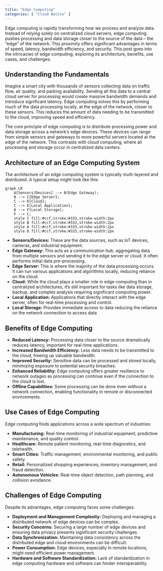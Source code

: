 ```yaml
---
title: "Edge Computing"
categories: [ "Cloud Native" ]
---
```


Edge computing is rapidly transforming how we process and analyze data. Instead of relying solely on centralized cloud servers, edge computing pushes processing and data storage closer to the source of the data – the "edge" of the network. This proximity offers significant advantages in terms of speed, latency, bandwidth efficiency, and security. This post goes into the intricacies of edge computing, exploring its architecture, benefits, use cases, and challenges.

## Understanding the Fundamentals

Imagine a smart city with thousands of sensors collecting data on traffic flow, air quality, and parking availability. Sending all this data to a central cloud server for processing would create massive bandwidth demands and introduce significant latency. Edge computing solves this by performing much of the data processing locally, at the edge of the network, closer to these sensors. This reduces the amount of data needing to be transmitted to the cloud, improving speed and efficiency.

The core principle of edge computing is to distribute processing power and data storage across a network's edge devices. These devices can range from simple sensors and gateways to more powerful servers located at the edge of the network. This contrasts with cloud computing, where all processing and storage occur in centralized data centers.

## Architecture of an Edge Computing System

The architecture of an edge computing system is typically multi-layered and distributed. A typical setup might look like this:

```mermaid
graph LR
    A[Sensors/Devices] --> B(Edge Gateway);
    B --> C{Edge Server};
    C --> D[Cloud];
    C --> E[Local Application];
    A --> F[Local Storage];
    F --> C;
    style C fill:#ccf,stroke:#333,stroke-width:2px
    style B fill:#ccf,stroke:#333,stroke-width:2px
    style A fill:#ccf,stroke:#333,stroke-width:2px
    style D fill:#ccf,stroke:#333,stroke-width:2px
```

-   **Sensors/Devices:** These are the data sources, such as IoT devices, cameras, and industrial equipment.
-   **Edge Gateway:** This acts as a communication hub, aggregating data from multiple sensors and sending it to the edge server or cloud. It often performs initial data pre-processing.
-   **Edge Server:** This is where the majority of the data processing occurs. It can run various applications and algorithms locally, reducing reliance on the cloud.
-   **Cloud:** While the cloud plays a smaller role in edge computing than in centralized architectures, it's still important for tasks like data storage, backup, and complex analysis requiring significant computing power.
-   **Local Application:** Applications that directly interact with the edge server, often for real-time processing and control.
-   **Local Storage:** Provides immediate access to data reducing the reliance on the network connection to access data

## Benefits of Edge Computing

-   **Reduced Latency:** Processing data closer to the source dramatically reduces latency, important for real-time applications.
-   **Increased Bandwidth Efficiency:** Less data needs to be transmitted to the cloud, freeing up valuable bandwidth.
-   **Improved Security:** Sensitive data can be processed and stored locally, minimizing exposure to potential security breaches.
-   **Enhanced Reliability:** Edge computing offers greater resilience to network outages as processing can continue even if the connection to the cloud is lost.
-   **Offline Capabilities:** Some processing can be done even without a network connection, enabling functionality in remote or disconnected environments.

## Use Cases of Edge Computing

Edge computing finds applications across a wide spectrum of industries:

-   **Manufacturing:** Real-time monitoring of industrial equipment, predictive maintenance, and quality control.
-   **Healthcare:** Remote patient monitoring, real-time diagnostics, and telehealth.
-   **Smart Cities:** Traffic management, environmental monitoring, and public safety.
-   **Retail:** Personalized shopping experiences, inventory management, and fraud detection.
-   **Autonomous Vehicles:** Real-time object detection, path planning, and collision avoidance.

## Challenges of Edge Computing

Despite its advantages, edge computing faces some challenges:

-   **Deployment and Management Complexity:** Deploying and managing a distributed network of edge devices can be complex.
-   **Security Concerns:** Securing a large number of edge devices and ensuring data privacy presents significant security challenges.
-   **Data Synchronization:** Maintaining data consistency across the distributed edge and cloud environments can be difficult.
-   **Power Consumption:** Edge devices, especially in remote locations, might need efficient power management.
-   **Hardware and Software Standardization:** Lack of standardization in edge computing hardware and software can hinder interoperability.